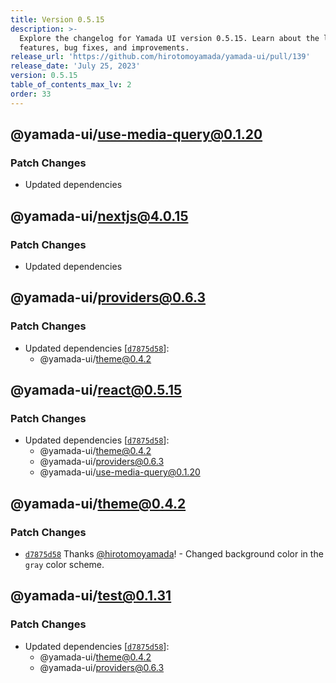 ```yaml
---
title: Version 0.5.15
description: >-
  Explore the changelog for Yamada UI version 0.5.15. Learn about the latest
  features, bug fixes, and improvements.
release_url: 'https://github.com/hirotomoyamada/yamada-ui/pull/139'
release_date: 'July 25, 2023'
version: 0.5.15
table_of_contents_max_lv: 2
order: 33
---
```


## @yamada-ui/use-media-query@0.1.20

### Patch Changes

- Updated dependencies

## @yamada-ui/nextjs@4.0.15

### Patch Changes

- Updated dependencies

## @yamada-ui/providers@0.6.3

### Patch Changes

- Updated dependencies \[[`d7875d58`](https://github.com/hirotomoyamada/yamada-ui/commit/d7875d585317e3f05ed97268a9d4227c3fbb310d)]:
  - @yamada-ui/theme@0.4.2

## @yamada-ui/react@0.5.15

### Patch Changes

- Updated dependencies \[[`d7875d58`](https://github.com/hirotomoyamada/yamada-ui/commit/d7875d585317e3f05ed97268a9d4227c3fbb310d)]:
  - @yamada-ui/theme@0.4.2
  - @yamada-ui/providers@0.6.3
  - @yamada-ui/use-media-query@0.1.20

## @yamada-ui/theme@0.4.2

### Patch Changes

- [`d7875d58`](https://github.com/hirotomoyamada/yamada-ui/commit/d7875d585317e3f05ed97268a9d4227c3fbb310d) Thanks [@hirotomoyamada](https://github.com/hirotomoyamada)! - Changed background color in the `gray` color scheme.

## @yamada-ui/test@0.1.31

### Patch Changes

- Updated dependencies \[[`d7875d58`](https://github.com/hirotomoyamada/yamada-ui/commit/d7875d585317e3f05ed97268a9d4227c3fbb310d)]:
  - @yamada-ui/theme@0.4.2
  - @yamada-ui/providers@0.6.3
